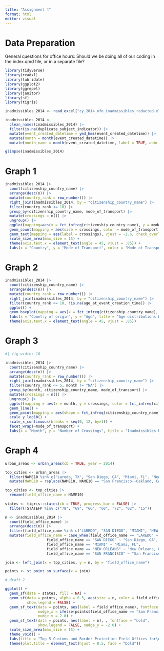 ```yaml
---
title: "Assignment 4"
format: html
editor: visual
---
```


# Data Preparation

General questions for office hours: Should we be doing all of our coding in the index.qmd file, or in a separate file?

```r
library(tidyverse)
library(readxl)
library(lubridate)
library(ggplot2)
library(ggrepel)
library(janitor)
library(sf)
library(tigris)

inadmissibles_2014 <- read_excel("cy_2014_ofo_inadmissibles_redacted.xlsx")

inadmissibles_2014 <-
  clean_names(inadmissibles_2014) |>
  filter(is.na(duplicate_subject_indicator)) |>
  mutate(event_created_datetime = ymd_hms(event_created_datetime)) |>
  mutate(month = month(event_created_datetime)) |>
  mutate(month_name = month(event_created_datetime, label = TRUE, abbr = FALSE))

glimpse(inadmissibles_2014)

```

# Graph 1

```r

inadmissibles_2014 |>
  count(citizenship_country_name) |>
  arrange(desc(n)) |>
  mutate(country_rank = row_number()) |>
  right_join(inadmissibles_2014, by = "citizenship_country_name") |>
  filter(country_rank <= 10) |>
  group_by(citizenship_country_name, mode_of_transport) |>
  mutate(crossings = n()) |>
  ungroup() |>
  ggplot(mapping=aes(x = fct_infreq(citizenship_country_name), y = mode_of_transport)) +
  geom_count(mapping = aes(size = crossings, color = mode_of_transport)) +
  geom_text(mapping = aes(label = crossings), vjust = -2.6, check_overlap = TRUE) +
  scale_size_area(max_size = 15) + 
  theme(axis.text.x = element_text(angle = 45, vjust = .85)) + 
  labs(x = "Country", y = "Mode of Transport", color = "Mode of Transport", size = "Number of Crossings", title = "Counts of Inadmissibles by Country of Origin and Mode of Transport")

```

# Graph 2

```r
inadmissibles_2014 |>
  count(citizenship_country_name) |>
  arrange(desc(n)) |>
  mutate(country_rank = row_number()) |>
  right_join(inadmissibles_2014, by = "citizenship_country_name") |>
  filter(country_rank <= 10, !is.na(age_at_event_creation_time)) |>
  ggplot() +
  geom_boxplot(mapping = aes(x = fct_infreq(citizenship_country_name), y = age_at_event_creation_time)) +
  labs(x = "Country of origin", y = "Age", title = "Age distributions by country of origin") +
  theme(axis.text.x = element_text(angle = 45, vjust = .85))

```

# Graph 3

```r
#| fig-width: 10

inadmissibles_2014 |>
  count(citizenship_country_name) |>
  arrange(desc(n)) |>
  mutate(country_rank = row_number()) |>
  right_join(inadmissibles_2014, by = "citizenship_country_name") |>
  filter(country_rank <= 5, month != "NA") |>
  group_by(month, citizenship_country_name, mode_of_transport) |>
  mutate(crossings = n()) |>
  ungroup() |>
  ggplot(mapping = aes(x = month, y = crossings, color = fct_infreq(citizenship_country_name), group = citizenship_country_name)) +
  geom_line() +
  geom_point(mapping = aes(shape = fct_infreq(citizenship_country_name))) +
  scale_y_log10() +
  scale_x_continuous(breaks = seq(0, 12, by=1)) +
  facet_wrap(~mode_of_transport) +
  labs(x = "Month", y = "Number of Crossings", title = "Inadmissibles by Month, Country, and Mode of Transport", color = "Country of Origin", shape = "Country of Origin")

```

# Graph 4

```r

urban_areas <- urban_areas(cb = TRUE, year = 2014) 

top_cities <- urban_areas |>
  filter(NAME10 %in% c("Laredo, TX", "San Diego, CA", "Miami, FL", "New Orleans, LA", "San Francisco--Oakland, CA")) |>
  mutate(NAME10 = replace(NAME10, NAME10 == "San Francisco--Oakland, CA", "San Francisco, CA"))

top_cities <- top_cities |>
  rename(field_office_name = NAME10)
  
states <- tigris::states(cb = TRUE, progress_bar = FALSE) |>
  filter(!STATEFP %in% c("78", "69", "66", "60", "72", "02", "15"))

n <- inadmissibles_2014 |>
  count(field_office_name) |>
  arrange(desc(n)) |>
  filter(field_office_name %in% c("LAREDO", "SAN DIEGO", "MIAMI", "NEW ORLEANS", "SAN FRANCISCO")) |>
  mutate(field_office_name = case_when(field_office_name == "LAREDO" ~ "Laredo, TX",
                   field_office_name == "SAN DIEGO" ~ "San Diego, CA", 
                   field_office_name == "MIAMI" ~ "Miami, FL",
                   field_office_name == "NEW ORLEANS" ~ "New Orleans, LA",
                   field_office_name == "SAN FRANCISCO" ~ "San Francisco, CA"))

join <- left_join(x = top_cities, y = n, by = "field_office_name")

points <- st_point_on_surface(x = join)

# draft 2

ggplot() + 
  geom_sf(data = states, fill = NA) + 
  geom_sf(data = points, alpha = 0.5, aes(size = n, color = field_office_name),
          show.legend = FALSE) + 
  geom_sf_text(data = points, aes(label = field_office_name), fontface = "bold",
               nudge_x = ifelse(points$field_office_name == "San Francisco, CA", 2.0, 0),
               nudge_y = 2.0) +
  geom_sf_text(data = points, aes(label = n), , fontface = "bold",
               show.legend = FALSE, nudge_y = -2.0) +
  scale_size_area(max_size = 15) +
  theme_void() +
  labs(title = "Top 5 Customs and Border Protection Field Offices for\nProcessing Inadmissibles (2014)") +
  theme(plot.title = element_text(hjust = 0.5, face = "bold"))
```
